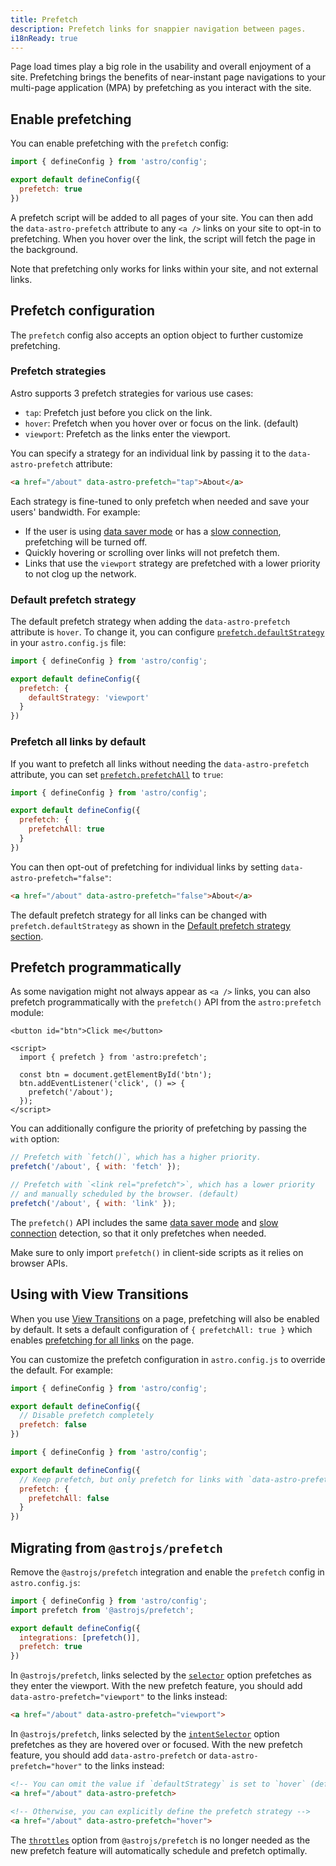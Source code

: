 ```yaml
---
title: Prefetch
description: Prefetch links for snappier navigation between pages.
i18nReady: true
---
```


Page load times play a big role in the usability and overall enjoyment of a site. Prefetching brings the benefits of near-instant page navigations to your multi-page application (MPA) by prefetching as you interact with the site.

## Enable prefetching

You can enable prefetching with the `prefetch` config:

```js title="astro.config.js" ins={4}
import { defineConfig } from 'astro/config';

export default defineConfig({
  prefetch: true
})
```

A prefetch script will be added to all pages of your site. You can then add the `data-astro-prefetch` attribute to any `<a />` links on your site to opt-in to prefetching. When you hover over the link, the script will fetch the page in the background.

Note that prefetching only works for links within your site, and not external links.

## Prefetch configuration

The `prefetch` config also accepts an option object to further customize prefetching.

### Prefetch strategies

Astro supports 3 prefetch strategies for various use cases:

- `tap`: Prefetch just before you click on the link.
- `hover`: Prefetch when you hover over or focus on the link. (default)
- `viewport`: Prefetch as the links enter the viewport.

You can specify a strategy for an individual link by passing it to the `data-astro-prefetch` attribute:

```html
<a href="/about" data-astro-prefetch="tap">About</a>
```

Each strategy is fine-tuned to only prefetch when needed and save your users' bandwidth. For example:

- If the user is using [data saver mode](https://developer.mozilla.org/en-US/docs/Web/API/NetworkInformation/saveData) or has a [slow connection](https://developer.mozilla.org/en-US/docs/Web/API/NetworkInformation/effectiveType), prefetching will be turned off.
- Quickly hovering or scrolling over links will not prefetch them.
- Links that use the `viewport` strategy are prefetched with a lower priority to not clog up the network.

### Default prefetch strategy

The default prefetch strategy when adding the `data-astro-prefetch` attribute is `hover`. To change it, you can configure [`prefetch.defaultStrategy`](/en/reference/configuration-reference#prefetchdefaultstrategy) in your `astro.config.js` file:

```js title="astro.config.js" ins={4-6}
import { defineConfig } from 'astro/config';

export default defineConfig({
  prefetch: {
    defaultStrategy: 'viewport'
  }
})
```

### Prefetch all links by default

If you want to prefetch all links without needing the `data-astro-prefetch` attribute, you can set [`prefetch.prefetchAll`](/en/reference/configuration-reference#prefetchprefetchall) to `true`:

```js title="astro.config.js" ins={4-6}
import { defineConfig } from 'astro/config';

export default defineConfig({
  prefetch: {
    prefetchAll: true
  }
})
```

You can then opt-out of prefetching for individual links by setting `data-astro-prefetch="false"`:

```html
<a href="/about" data-astro-prefetch="false">About</a>
```

The default prefetch strategy for all links can be changed with `prefetch.defaultStrategy` as shown in the [Default prefetch strategy section](#default-prefetch-strategy).

## Prefetch programmatically

As some navigation might not always appear as `<a />` links, you can also prefetch programmatically with the `prefetch()` API from the `astro:prefetch` module:

```astro
<button id="btn">Click me</button>

<script>
  import { prefetch } from 'astro:prefetch';

  const btn = document.getElementById('btn');
  btn.addEventListener('click', () => {
    prefetch('/about');
  });
</script>
```

You can additionally configure the priority of prefetching by passing the `with` option:

```js
// Prefetch with `fetch()`, which has a higher priority.
prefetch('/about', { with: 'fetch' });

// Prefetch with `<link rel="prefetch">`, which has a lower priority
// and manually scheduled by the browser. (default)
prefetch('/about', { with: 'link' });
```

The `prefetch()` API includes the same [data saver mode](https://developer.mozilla.org/en-US/docs/Web/API/NetworkInformation/saveData) and [slow connection](https://developer.mozilla.org/en-US/docs/Web/API/NetworkInformation/effectiveType) detection, so that it only prefetches when needed.

Make sure to only import `prefetch()` in client-side scripts as it relies on browser APIs.

## Using with View Transitions

When you use [View Transitions](/en/guides/view-transitions/) on a page, prefetching will also be enabled by default. It sets a default configuration of `{ prefetchAll: true }` which enables [prefetching for all links](#prefetch-all-links-by-default) on the page.

You can customize the prefetch configuration in `astro.config.js` to override the default. For example:
  
```js title="astro.config.js"
import { defineConfig } from 'astro/config';

export default defineConfig({
  // Disable prefetch completely
  prefetch: false
})
```

```js title="astro.config.js"
import { defineConfig } from 'astro/config';

export default defineConfig({
  // Keep prefetch, but only prefetch for links with `data-astro-prefetch`
  prefetch: {
    prefetchAll: false
  }
})
```

## Migrating from `@astrojs/prefetch`

Remove the `@astrojs/prefetch` integration and enable the `prefetch` config in `astro.config.js`:

```js title="astro.config.js" ins={6} del={2,5}
import { defineConfig } from 'astro/config';
import prefetch from '@astrojs/prefetch';

export default defineConfig({
  integrations: [prefetch()],
  prefetch: true
})
```

In `@astrojs/prefetch`, links selected by the [`selector`](/en/guides/integrations-guide/prefetch/#configselector) option prefetches as they enter the viewport. With the new prefetch feature, you should add `data-astro-prefetch="viewport"` to the links instead:

```html
<a href="/about" data-astro-prefetch="viewport">
```

In `@astrojs/prefetch`, links selected by the [`intentSelector`](/en/guides/integrations-guide/prefetch/#configintentselector) option prefetches as they are hovered over or focused. With the new prefetch feature, you should add `data-astro-prefetch` or `data-astro-prefetch="hover"` to the links instead:

```html
<!-- You can omit the value if `defaultStrategy` is set to `hover` (default) -->
<a href="/about" data-astro-prefetch>

<!-- Otherwise, you can explicitly define the prefetch strategy -->
<a href="/about" data-astro-prefetch="hover">
```

The [`throttles`](/en/guides/integrations-guide/prefetch/#configthrottles) option from `@astrojs/prefetch` is no longer needed as the new prefetch feature will automatically schedule and prefetch optimally.
